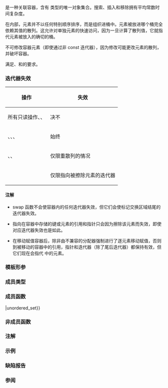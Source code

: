 {{cpp/title|unordered_set}}
{{cpp/container/unordered_set/navbar}}
{{dcl begin}}
{{dcl header|unordered_set}}
{{dcl|num=1|since=c++11|1=
template&lt;
    class Key,
    class Hash = std::hash&lt;Key&gt;,
    class KeyEqual = std::equal_to&lt;Key&gt;,
    class Allocator = std::allocator&lt;Key&gt;
&gt; class unordered_set;
}}
{{dcl|num=2|since=c++17|1=
namespace pmr {
    template&lt;
        class Key,
        class Hash = std::hash&lt;Key&gt;,
        class Pred = std::equal_to&lt;Key&gt;
    &gt; using unordered_set = std::unordered_set&lt;Key, Hash, Pred,
                                std::pmr::polymorphic_allocator&lt;Key&gt;&gt;;
}
}}
{{dcl end}}

{{tt|unordered_set}} 是一种关联容器，含有 {{tt|Key}} 类型的唯一对象集合。搜索、插入和移除拥有平均常数时间复杂度。

在内部，元素并不以任何特别顺序排序，而是组织进桶中。元素被放进哪个桶完全依赖其值的散列。这允许对单独元素的快速访问，因为一旦计算了散列值，它就指代元素被放入的确切的桶。

不可修改容器元素（即使通过非 const 迭代器），因为修改可能更改元素的散列，并破坏容器。

{{tt|std::unordered_set}} 满足{{named req|Container}}、{{named req|AllocatorAwareContainer}}和{{named req|UnorderedAssociativeContainer}}的要求。

{{cpp/is_constexpr|since=c++26|transient=yes}}

===迭代器失效===
{| class="dsctable" style="font-size:1.0em"
! 操作
! 失效
|-
| 所有只读操作、{{lc|swap}}、{{lc|std::swap}}
| 决不
|-
| {{lc|clear}}、{{lc|rehash}}、{{lc|reserve}}、{{lc|1=operator=}}
| 始终
|-
| {{lc|insert}}、{{lc|emplace}}、{{lc|emplace_hint}}
| 仅限重散列的情况
|-
| {{lc|erase}}
| 仅限指向被擦除元素的迭代器
|}

====注解====
* swap 函数不会使容器内的任何迭代器失效，但它们会使标记交换区域结尾的迭代器失效。

* 指向在容器中存储的键或元素的引用和指针只会因为擦除该元素而失效，即使对应迭代器失效也是如此。

* 在移动赋值容器后，除非由不兼容的分配器强制进行了逐元素移动赋值，否则到被移动的容器中的引用，指针和迭代器（除了尾后迭代器）都保持有效，但它们现在会指代 {{c|*this}} 中的元素。

===模板形参===
{{todo|添加模板形参的说明。}}

===成员类型===
{{dsc begin}}
{{dsc hitem|类型|定义}}
{{dsc inc|cpp/container/dsc key_type|unordered_set}}
{{dsc inc|cpp/container/dsc value_type|unordered_set}}
{{dsc inc|cpp/container/dsc size_type|unordered_set}}
{{dsc inc|cpp/container/dsc difference_type|unordered_set}}
{{dsc inc|cpp/container/dsc hasher|unordered_set}}
{{dsc inc|cpp/container/dsc key_equal|unordered_set}}
{{dsc inc|cpp/container/dsc allocator_type|unordered_set}}
{{dsc inc|cpp/container/dsc reference|unordered_set}}
{{dsc inc|cpp/container/dsc const_reference|unordered_set}}
{{dsc inc|cpp/container/dsc pointer|unordered_set}}
{{dsc inc|cpp/container/dsc const_pointer|unordered_set}}
{{dsc inc|cpp/container/dsc iterator|unordered_set}}
{{dsc inc|cpp/container/dsc const_iterator|unordered_set}}
{{dsc inc|cpp/container/dsc local_iterator|unordered_set}}
{{dsc inc|cpp/container/dsc const_local_iterator|unordered_set}}
{{dsc inc|cpp/container/dsc node_type|unordered_set}}
{{dsc inc|cpp/container/dsc insert_return_type|unordered_set}}
{{dsc end}}

===成员函数===
{{dsc begin}}
{{dsc inc|cpp/container/dsc constructor|unordered_set}}
{{dsc inc|cpp/container/dsc destructor|unordered_set}}
{{dsc inc|cpp/container/dsc operator{{=}}|unordered_set}}
{{dsc inc|cpp/container/dsc get_allocator|unordered_set}}

{{dsc h2|迭代器}}
{{dsc inc|cpp/container/dsc begin|unordered_set}}
{{dsc inc|cpp/container/dsc end|unordered_set}}

{{dsc h2|容量}}
{{dsc inc|cpp/container/dsc empty|unordered_set}}
{{dsc inc|cpp/container/dsc size|unordered_set}}
{{dsc inc|cpp/container/dsc max_size|unordered_set}}

{{dsc h2|修改器}}
{{dsc inc|cpp/container/dsc clear|unordered_set}}
{{dsc inc|cpp/container/dsc insert|unordered_set}}
{{dsc inc|cpp/container/dsc insert_range|unordered_set}}
{{dsc inc|cpp/container/dsc emplace|unordered_set}}
{{dsc inc|cpp/container/dsc emplace_hint|unordered_set}}
{{dsc inc|cpp/container/dsc erase|unordered_set}}
{{dsc inc|cpp/container/dsc swap|unordered_set}}
{{dsc inc|cpp/container/dsc extract|unordered_set}}
{{dsc inc|cpp/container/dsc merge|unordered_set}}

{{dsc h2|查找}}
{{dsc inc|cpp/container/dsc count|unordered_set}}
{{dsc inc|cpp/container/dsc find|unordered_set}}
{{dsc inc|cpp/container/dsc contains|unordered_set}}
{{dsc inc|cpp/container/dsc equal_range|unordered_set}}

{{dsc h2|桶接口}}
{{dsc inc|cpp/container/dsc begin(int)|unordered_set}}
{{dsc inc|cpp/container/dsc end(int)|unordered_set}}
{{dsc inc|cpp/container/dsc bucket_count|unordered_set}}
{{dsc inc|cpp/container/dsc max_bucket_count|unordered_set}}
{{dsc inc|cpp/container/dsc bucket_size|unordered_set}}
{{dsc inc|cpp/container/dsc bucket|unordered_set}}

{{dsc h2|散列策略}}
{{dsc inc|cpp/container/dsc load_factor|unordered_set}}
{{dsc inc|cpp/container/dsc max_load_factor|unordered_set}}
{{dsc inc|cpp/container/dsc rehash|unordered_set}}
{{dsc inc|cpp/container/dsc reserve|unordered_set}}

{{dsc h2|观察器}}
{{dsc inc|cpp/container/dsc hash_function|unordered_set}}
{{dsc inc|cpp/container/dsc key_eq|unordered_set}}
{{dsc end}}

===非成员函数===
{{dsc begin}}
{{dsc inc|cpp/container/dsc operator_cmp_unord|unordered_set}}
{{dsc inc|cpp/container/dsc swap2|unordered_set}}
{{dsc inc|cpp/container/dsc erase_if|unordered_set}}
{{dsc end}}

{{rrev|since=c++17|
==={{rl|deduction guides|推导指引}}===
}}

===注解===
{{cpp/container/assoc note}}

{{ftm begin|std=1|comment=1}}
{{ftm|__cpp_lib_containers_ranges|value=202202L|std=C++23|容器的范围构造和插入}}
{{ftm|__cpp_lib_constexpr_containers|value=202502L|std=C++26|{{c/core|constexpr}} {{tt|std::unordered_set}}}}
{{ftm end}}

===示例===
{{example
|code=
#include &lt;iostream&gt;
#include &lt;unordered_set&gt;

void print(const auto&amp; set)
{
    for (const auto&amp; elem : set)
        std::cout &lt;&lt; elem &lt;&lt; ' ';
    std::cout &lt;&lt; '\n';
}

int main()
{
    std::unordered_set&lt;int&gt; mySet{2, 7, 1, 8, 2, 8}; // 创建 int 的集合
    print(mySet);
    
    mySet.insert(5); // 将元素 5 加入集合
    print(mySet);
    
    if (auto iter = mySet.find(5); iter != mySet.end())
        mySet.erase(iter); // 移除 iter 指向的元素
    print(mySet);
    
    mySet.erase(7); // 移除元素 7
    print(mySet);
}
|p=true
|output=
8 1 7 2
5 8 1 7 2
8 1 7 2
8 1 2
}}

===缺陷报告===
{{dr list begin}}
{{dr list item|wg=lwg|dr=2050|std=C++11|before={{tt|reference}}、{{tt|const_reference}}、{{tt|pointer}} 和&lt;br&gt;{{tt|const_pointer}} 的定义都基于 {{tt|allocator_type}}|after=基于 {{tt|value_type}} 和&lt;br&gt;{{lc|std::allocator_traits}}}}
{{dr list end}}

===参阅===
{{dsc begin}}
{{dsc inc|cpp/container/dsc unordered_multiset}}
{{dsc inc|cpp/container/dsc set}}
{{dsc inc|cpp/container/dsc flat_set}}
{{dsc end}}

{{langlinks|de|en|es|fr|it|ja|pl|pt|ru}}